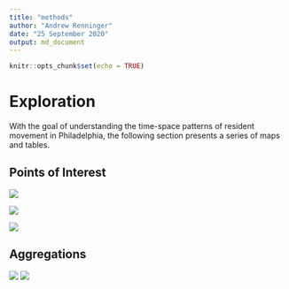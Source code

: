 ```yaml
---
title: "methods"
author: "Andrew Renninger"
date: "25 September 2020"
output: md_document
---
```


```r
knitr::opts_chunk$set(echo = TRUE)
```

# Exploration

With the goal of understanding the time-space patterns of resident movement in Philadelphia, the following section presents a series of maps and tables. 

## Points of Interest

![](https://raw.githubusercontent.com/asrenninger/philamonitor/master/viz/connections.png)

![](https://raw.githubusercontent.com/asrenninger/philamonitor/master/viz/comcast.png)

![](https://raw.githubusercontent.com/asrenninger/philamonitor/master/viz/parks.png)

## Aggregations

![](https://raw.githubusercontent.com/asrenninger/philamonitor/master/viz/top10.png) ![](https://raw.githubusercontent.com/asrenninger/philamonitor/master/viz/bottom10.png)


